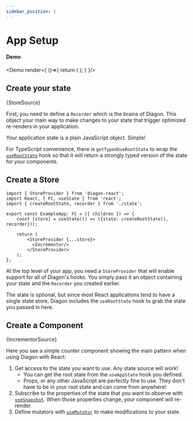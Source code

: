 ```yaml
---
sidebar_position: 1
---
```




# App Setup

#### Demo

<Demo render={ ()=>{
  return (
    <ExampleApp>
      <Incrementor/>
    </ExampleApp>);
    }
  }/>

## Create your state

<CodeBlock language="ts">{StoreSource}</CodeBlock>

First, you need to define a `Recorder` which is the brains of Diagon. This object your main way to make changes to your state that trigger optimized re-renders in your application.

Your application state is a plain JavaScript object. Simple!

For TypeScript convenience, there is `getTypedUseRootState` to wrap the [`useRootState`](use-root-state.mdx) hook so that it will return a strongly typed version of the state for your components.

## Create a Store

```tsx
import { StoreProvider } from 'diagon-react';
import React, { FC, useState } from 'react';
import { createRootState, recorder } from './state';

export const ExampleApp: FC = ({ children }) => {
    const [store] = useState(() => ({state: createRootState(), recorder}));

    return (
        <StoreProvider {...store}>
          <Incrementor/>
        </StoreProvider>
    );
};
```

At the top level of your app, you need a `StoreProvider` that will enable support for all of Diagon's hooks.  You simply pass it an object containing your state and the `Recorder` you created earlier.  

The state is optional, but since most React applications tend to have a single state store, Diagon includes the `useRootState` hook to grab the state you passed in here.  

## Create a Component 

<CodeBlock language="tsx">{IncrementorSource}</CodeBlock>

Here you see a simple counter component showing the main pattern when using Diagon with React:  

1. Get access to the state you want to use. Any state source will work!
    - You can get the root state from the `useAppState` hook you defined.  
    - Props, or any other JavaScript are perfectly fine to use.  They don't have to be in your root state and can come from anywhere!
1. Subscribe to the properties of the state that you want to observe with [`useSnapshot`](use-snapshot.mdx). When those properties change, your component will re-render.
1. Define mutators with [`useMutator`](use-mutator.mdx) to make modifications to your state.
